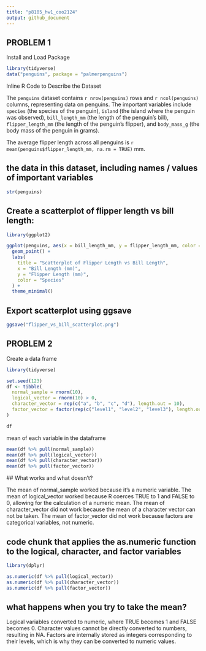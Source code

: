 ```yaml
---
title: "p8105_hw1_coo2124"
output: github_document
---
```


## PROBLEM 1

Install and Load Package

```r
library(tidyverse)
data("penguins", package = "palmerpenguins")
```


Inline R Code to Describe the Dataset

The `penguins` dataset contains `r nrow(penguins)` rows and `r ncol(penguins)` columns, representing data on penguins. The important variables include `species` (the species of the penguin), `island` (the island where the penguin was observed), `bill_length_mm` (the length of the penguin's bill), `flipper_length_mm` (the length of the penguin's flipper), and `body_mass_g` (the body mass of the penguin in grams).

The average flipper length across all penguins is `r mean(penguins$flipper_length_mm, na.rm = TRUE)` mm.


## the data in this dataset, including names / values of important variables
```r
str(penguins)
```

## Create a scatterplot of flipper length vs bill length:

```r
library(ggplot2)

ggplot(penguins, aes(x = bill_length_mm, y = flipper_length_mm, color = species)) +
  geom_point() +
  labs(
    title = "Scatterplot of Flipper Length vs Bill Length",
    x = "Bill Length (mm)",
    y = "Flipper Length (mm)",
    color = "Species"
  ) +
  theme_minimal()
```

## Export scatterplot using ggsave

```r
ggsave("flipper_vs_bill_scatterplot.png")
```


## PROBLEM 2

Create a data frame

```r
library(tidyverse)

set.seed(123)
df <- tibble(
  normal_sample = rnorm(10),                          
  logical_vector = rnorm(10) > 0,                      
  character_vector = rep(c("a", "b", "c", "d"), length.out = 10),  
  factor_vector = factor(rep(c("level1", "level2", "level3"), length.out = 10))  
)

df
```

 mean of each variable in the dataframe
 
```r
mean(df %>% pull(normal_sample))        
mean(df %>% pull(logical_vector))        
mean(df %>% pull(character_vector))     
mean(df %>% pull(factor_vector))         
```
 
 ## What works and what doesn’t?
 
The mean of normal_sample  worked because it's a numeric variable.
The mean of logical_vector  worked because R coerces TRUE to 1 and FALSE to 0, allowing for the calculation of a numeric mean.
The mean of character_vector did not work because the mean of a character vector can not be taken.
The mean of factor_vector did not work because factors are categorical variables, not numeric.


## code chunk that applies the as.numeric function to the logical, character, and factor variables
```r
library(dplyr)

as.numeric(df %>% pull(logical_vector))
as.numeric(df %>% pull(character_vector))
as.numeric(df %>% pull(factor_vector))
```

## what happens when you try to take the mean?

Logical variables converted to numeric, where TRUE becomes 1 and FALSE becomes 0.
Character values cannot be directly converted to numbers, resulting in NA.
Factors are internally stored as integers corresponding to their levels, which is why they can be converted to numeric values.
